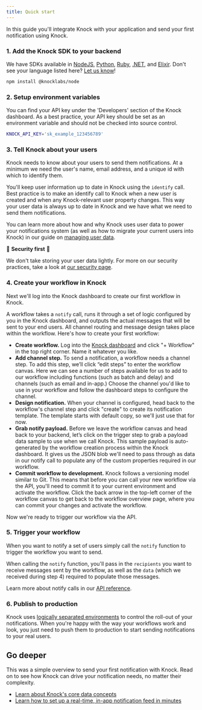```yaml
---
title: Quick start
---
```



In this guide you'll integrate Knock with your application and send your first notification using Knock.

### 1. Add the Knock SDK to your backend

We have SDKs available in [NodeJS](https://github.com/knocklabs/knock-node), [Python](https://github.com/knocklabs/knock-python), [Ruby](https://github.com/knocklabs/knock-ruby), [.NET](https://github.com/knocklabs/knock-dotnet), and [Elixir](https://github.com/knocklabs/knock-elixir). Don't see your language listed here? [Let us know](mailto:support@knock.app)!

```bash Terminal
npm install @knocklabs/node
```

### 2. Setup environment variables

You can find your API key under the 'Developers' section of the Knock dashboard. As a best practice, your API key should be set as an environment variable and should not be checked into source control.

```bash
KNOCK_API_KEY='sk_example_123456789'
```

### 3. Tell Knock about your users

Knock needs to know about your users to send them notifications. At a minimum we need the user's name, email address, and a unique id with which to identify them.

You'll keep user information up to date in Knock using the `identify` call.
Best practice is to make an identify call to Knock when a new user is created and when any Knock-relevant user property changes. This way your user data is always up to date in Knock and we have what we need to send them notifications.

You can learn more about how and why Knock uses user data to power your notifications system (as well as how to migrate your current users into Knock) in our guide on [managing user data](/send-and-manage-data/users).

🔐 **Security first** 🔐

We don't take storing your user data lightly. For more on our security practices, take a look at [our security page](/security).

<MultiLangCodeBlock snippet="users.identify" title="Identify a user in Knock" />

### 4. Create your workflow in Knock

Next we'll log into the Knock dashboard to create our first workflow in Knock.

A workflow takes a `notify` call, runs it through a set of logic configured by you in the Knock dashboard, and outputs the actual messages that will be sent to your end users. All channel routing and message design takes place within the workflow. Here's how to create your first workflow:

- **Create workflow.** Log into the [Knock dashboard](https://dashboard.knock.app) and click "+ Workflow" in the top right corner. Name it whatever you like.
- **Add channel step.** To send a notification, a workflow needs a channel step. To add this step, we’ll click “edit steps” to enter the workflow canvas. Here we can see a number of steps available for us to add to our workflow including functions (such as batch and delay) and channels (such as email and in-app.) Choose the channel you'd like to use in your workflow and follow the dashboard steps to configure the channel.
- **Design notification.** When your channel is configured, head back to the workflow's channel step and click "create" to create its notification template. The template starts with default copy, so we'll just use that for now.
- **Grab notify payload.** Before we leave the workflow canvas and head back to your backend, let’s click on the trigger step to grab a payload data sample to use when we call Knock. This sample payload is auto-generated by the workflow creation process within the Knock dashboard. It gives us the JSON blob we'll need to pass through as data in our notify call to populate any of the custom properties required in our workflow.
- **Commit workflow to development.** Knock follows a versioning model similar to Git. This means that before you can call your new workflow via the API, you'll need to commit it to your current environment and activate the workflow. Click the back arrow in the top-left corner of the workflow canvas to get back to the workflow overview page, where you can commit your changes and activate the workflow.

Now we're ready to trigger our workflow via the API.

### 5. Trigger your workflow

When you want to notify a set of users simply call the `notify` function to trigger the workflow you want to send.

When calling the `notify` function, you'll pass in the `recipients` you want to receive messages sent by the workflow, as well as the `data` (which we received during step 4) required to populate those messages.

<MultiLangCodeBlock snippet="workflows.trigger" title="Trigger your workflow" />

Learn more about notify calls in our [API reference](/reference#workflows).

### 6. Publish to production

Knock uses [logically separated environments](/send-and-manage-data/environments) to control the roll-out of your notifications.
When you're happy with the way your workflows work and look, you just need to push them to
production to start sending notifications to your real users.

## Go deeper

This was a simple overview to send your first notification with Knock. Read on to see how Knock can drive your notification needs, no matter their complexity.

- [Learn about Knock's core data concepts](/send-and-manage-data/concepts)
- [Learn how to set up a real-time, in-app notification feed in minutes](/notification-feeds/getting-started)
<!-- - [Managing users with lists](/send-and-manage-data/lists) -->

<br />
